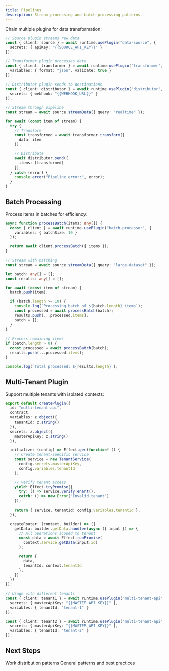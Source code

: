 ```yaml
---
title: Pipelines
description: Stream processing and batch processing patterns
---
```


Chain multiple plugins for data transformation:

```typescript
// Source plugin streams raw data
const { client: source } = await runtime.usePlugin("data-source", {
  secrets: { apiKey: "{{SOURCE_API_KEY}}" }
});

// Transformer plugin processes data
const { client: transformer } = await runtime.usePlugin("transformer", {
  variables: { format: "json", validate: true }
});

// Distributor plugin sends to destinations
const { client: distributor } = await runtime.usePlugin("distributor", {
  secrets: { webhook: "{{WEBHOOK_URL}}" }
});

// Stream through pipeline
const stream = await source.streamData({ query: "realtime" });

for await (const item of stream) {
  try {
    // Transform
    const transformed = await transformer.transform({
      data: item
    });

    // Distribute
    await distributor.send({
      items: [transformed]
    });
  } catch (error) {
    console.error("Pipeline error:", error);
  }
}
```

## Batch Processing

Process items in batches for efficiency:

```typescript
async function processBatch(items: any[]) {
  const { client } = await runtime.usePlugin("batch-processor", {
    variables: { batchSize: 10 }
  });

  return await client.processBatch({ items });
}

// Stream with batching
const stream = await source.streamData({ query: "large-dataset" });

let batch: any[] = [];
const results: any[] = [];

for await (const item of stream) {
  batch.push(item);

  if (batch.length >= 10) {
    console.log(`Processing batch of ${batch.length} items`);
    const processed = await processBatch(batch);
    results.push(...processed.items);
    batch = [];
  }
}

// Process remaining items
if (batch.length > 0) {
  const processed = await processBatch(batch);
  results.push(...processed.items);
}

console.log(`Total processed: ${results.length}`);
```

## Multi-Tenant Plugin

Support multiple tenants with isolated contexts:

```typescript
export default createPlugin({
  id: "multi-tenant-api",
  contract,
  variables: z.object({
    tenantId: z.string()
  }),
  secrets: z.object({
    masterApiKey: z.string()
  }),

  initialize: (config) => Effect.gen(function* () {
    // Create tenant-specific service
    const service = new TenantService(
      config.secrets.masterApiKey,
      config.variables.tenantId
    );

    // Verify tenant access
    yield* Effect.tryPromise({
      try: () => service.verifyTenant(),
      catch: () => new Error("Invalid tenant")
    });

    return { service, tenantId: config.variables.tenantId };
  }),

  createRouter: (context, builder) => ({
    getData: builder.getData.handler(async ({ input }) => {
      // All operations scoped to tenant
      const data = await Effect.runPromise(
        context.service.getData(input.id)
      );

      return {
        data,
        tenantId: context.tenantId
      };
    })
  })
});

// Usage with different tenants
const { client: tenant1 } = await runtime.usePlugin("multi-tenant-api", {
  secrets: { masterApiKey: "{{MASTER_API_KEY}}" },
  variables: { tenantId: "tenant-1" }
});

const { client: tenant2 } = await runtime.usePlugin("multi-tenant-api", {
  secrets: { masterApiKey: "{{MASTER_API_KEY}}" },
  variables: { tenantId: "tenant-2" }
});
```

## Next Steps

<Cards>
  <Card title="Queues" href="/docs/recipes/queues">
    Work distribution patterns
  </Card>
  <Card title="Patterns" href="/docs/recipes/patterns">
    General patterns and best practices
  </Card>
</Cards>
